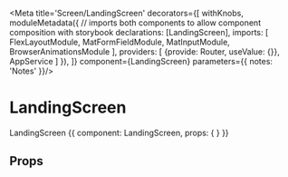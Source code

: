 
<Meta title='Screen/LandingScreen'
decorators={[
  withKnobs,
  moduleMetadata({
      // imports both components to allow component composition with storybook
      declarations: [LandingScreen],
      imports: [
        FlexLayoutModule,
        MatFormFieldModule,
        MatInputModule,
        BrowserAnimationsModule
      ],
      providers: [
        {provide: Router, useValue: {}},
         AppService
      ]
    }),
]}
component={LandingScreen}
parameters={{
  notes: 'Notes'
}}/>

# LandingScreen
LandingScreen
<Preview>
  <Story name='LandingScreen' height='600px'>
    {{
      component: LandingScreen,
      props: {
      }
    }}
  </Story>
</Preview>

## Props

<Props of={LandingScreen} />
